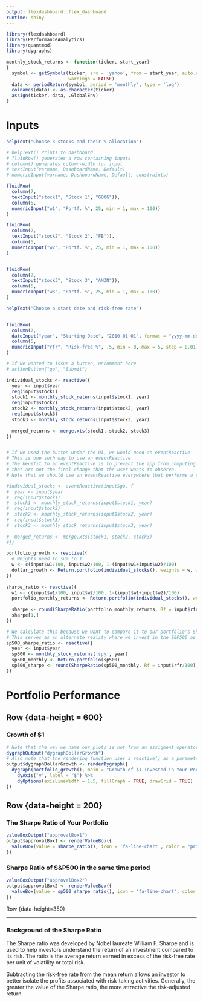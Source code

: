 ```yaml
---
output: flexdashboard::flex_dashboard
runtime: shiny
---
```


```r

library(flexdashboard)
library(PerformanceAnalytics)
library(quantmod)
library(dygraphs)

monthly_stock_returns <- function(ticker, start_year)
{
  symbol <- getSymbols(ticker, src = 'yahoo', from = start_year, auto.assign = FALSE,
                       warnings = FALSE)
  data <- periodReturn(symbol, period = 'monthly', type = 'log')
  colnames(data) <- as.character(ticker)
  assign(ticker, data, .GlobalEnv)
}

```


Inputs {.sidebar}
======================
```r
helpText("Choose 3 stocks and their % allocation")

# helpText() Prints to dashboard
# fluidRow() generates a row containing inputs
# column() generates column-width for input
# textInput(varname, DashboardName, Default)
# numericInput(varname, DashboardName, Default, constraints)

fluidRow(
  column(7,
  textInput("stock1", "Stock 1", "GOOG")),
  column(5,
  numericInput("w1", "Portf. %", 25, min = 1, max = 100))
)

fluidRow(
  column(7,
  textInput("stock2", "Stock 2", "FB")),
  column(5,
  numericInput("w2", "Portf. %", 25, min = 1, max = 100))
)


fluidRow(
  column(7,
  textInput("stock3", "Stock 3", "AMZN")),
  column(5,
  numericInput("w3", "Portf. %", 25, min = 1, max = 100))
)

helpText("Choose a start date and risk-free rate")


fluidRow(
  column(7,
  dateInput("year", "Starting Date", "2010-01-01", format = "yyyy-mm-dd")),
  column(5,
  numericInput("rfr", "Risk-free %", .5, min = 0, max = 5, step = 0.01))
)

# If we wanted to issue a button, uncomment here
# actionButton("go", "Submit")
```


```r
individual_stocks <- reactive({
  year <- input$year
  req(input$stock1)
  stock1 <- monthly_stock_returns(input$stock1, year)
  req(input$stock2)
  stock2 <- monthly_stock_returns(input$stock2, year)
  req(input$stock3)
  stock3 <- monthly_stock_returns(input$stock3, year)
  
  merged_returns <- merge.xts(stock1, stock2, stock3)
})


# If we used the button under the UI, we would need an eventReactive
# This is one such way to use an eventReactive
# The benefit to an eventReactive is to prevent the app from computing intermediate changes
# that are not the final change that the user wants to observe.
# Note that we should use an eventReactive everywhere that performs a calculation w.r.t. a user input.

#individual_stocks <- eventReactive(input$go, {
#  year <- input$year
#  req(input$stock1)
#  stock1 <- monthly_stock_returns(input$stock1, year)
#  req(input$stock2)
#  stock2 <- monthly_stock_returns(input$stock2, year)
#  req(input$stock3)
#  stock3 <- monthly_stock_returns(input$stock3, year)
  
#  merged_returns <- merge.xts(stock1, stock2, stock3)
#})

portfolio_growth <- reactive({
  # Weights need to sum to 1.
  w <- c(input$w1/100, input$w2/100, 1-(input$w1+input$w2)/100)
  dollar_growth <- Return.portfolio(individual_stocks(), weights = w, wealth.index = TRUE)
})
  
sharpe_ratio <- reactive({
  w1 <- c(input$w1/100, input$w2/100, 1-(input$w1+input$w2)/100)
  portfolio_monthly_returns <- Return.portfolio(individual_stocks(), weights = w1)
  
  sharpe <- round(SharpeRatio(portfolio_monthly_returns, Rf = input$rfr/100), 4)
  sharpe[1,]
})

# We calculate this because we want to compare it to our portfolio's Sharpe Ratio
# This serves as an alternate reality where we invest in the S&P500 as opposed to the stocks that we chose.
sp500_sharpe_ratio <- reactive({
  year <- input$year
  sp500 <- monthly_stock_returns('spy', year)
  sp500_monthly <- Return.portfolio(sp500)
  sp500_sharpe <- round(SharpeRatio(sp500_monthly, Rf = input$rfr/100), 4)
})

```


Portfolio Performance
===========================

Row {data-height = 600}
---------------------------

### Growth of $1


```r
# Note that the way we name our plots is not from an assigment operator.
dygraphOutput("dygraphDollarGrowth")
# Also note that the rendering function uses a reactive() as a parameter.
output$dygraphDollarGrowth <- renderDygraph({
  dygraph(portfolio_growth(), main = "Growth of $1 Invested in Your Portfolio") %>%
    dyAxis("y", label = "$") %>%
    dyOptions(axisLineWidth = 1.5, fillGraph = TRUE, drawGrid = TRUE)
})
```

Row {data-height = 200}
-----------------------------

### The Sharpe Ratio of Your Portfolio

```r
valueBoxOutput("approvalBox1")
output$approvalBox1 <- renderValueBox({
  valueBox(value = sharpe_ratio(), icon = 'fa-line-chart', color = "primary")
})
```

### Sharpe Ratio of S&P500 in the same time period

```r
valueBoxOutput("approvalBox2")
output$approvalBox2 <- renderValueBox({
  valueBox(value = sp500_sharpe_ratio(), icon = 'fa-line-chart', color = "primary")
})
```

Row {data-height=350}

----------------

### Background of the Sharpe Ratio

The Sharpe ratio was developed by Nobel laureate William F. Sharpe and is used to help investors understand the return of an investment compared to its risk. The ratio is the average return earned in excess of the risk-free rate per unit of volatility or total risk.

Subtracting the risk-free rate from the mean return allows an investor to better isolate the profits associated with risk-taking activities. Generally, the greater the value of the Sharpe ratio, the more attractive the risk-adjusted return.

